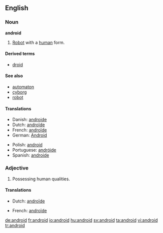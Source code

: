 {{also|Android}}
==English==

===Noun===
'''android'''

# [[Robot]] with a [[human]] form.

====Derived terms====
* [[droid]]

====See also====
* [[automaton]]
* [[cyborg]]
* [[robot]]

====Translations====
{{trans-top|robot with human form}}
* Danish: [[androide]] {{c}}
* Dutch: [[androïde]] {{m}}
* French: [[androïde]] {{m}}
* German: [[Android]] {{m}}
{{trans-mid}}
* Polish: [[android]] {{m}}
* Portuguese: [[andróide]] {{m}}
* Spanish: [[androide]] {{m}}
{{trans-bottom}}

===Adjective===
{{en-adj}}

# Possessing human qualities.

====Translations====
{{trans-top|possessing human qualities}}
* Dutch: [[androïde]] {{m}}
{{trans-mid}}
* French: [[androïde]] {{m}}
{{trans-bottom}}

[[de:android]]
[[fr:android]]
[[io:android]]
[[hu:android]]
[[sv:android]]
[[ta:android]]
[[vi:android]]
[[tr:android]]